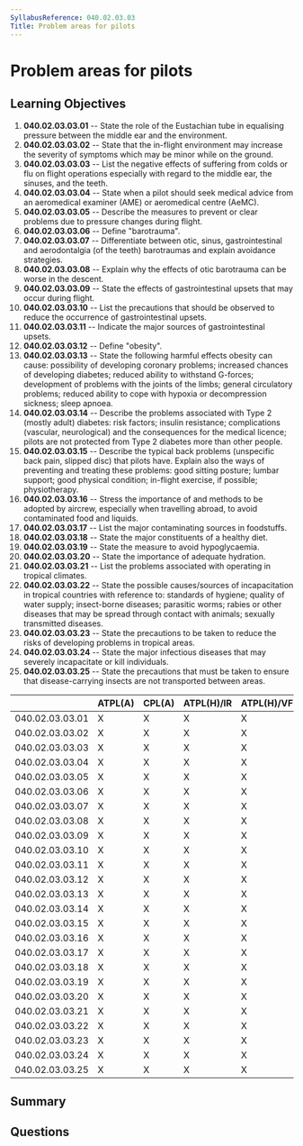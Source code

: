 ```yaml
---
SyllabusReference: 040.02.03.03
Title: Problem areas for pilots
---
```


# Problem areas for pilots

## Learning Objectives

1. **040.02.03.03.01** -- State the role of the Eustachian tube in equalising
   pressure between the middle ear and the environment.
2. **040.02.03.03.02** -- State that the in-flight environment may increase the
   severity of symptoms which may be minor while on the ground.
3. **040.02.03.03.03** -- List the negative effects of suffering from colds or
   flu on flight operations especially with regard to the middle ear, the
   sinuses, and the teeth.
4. **040.02.03.03.04** -- State when a pilot should seek medical advice from an
   aeromedical examiner (AME) or aeromedical centre (AeMC).
5. **040.02.03.03.05** -- Describe the measures to prevent or clear problems due
   to pressure changes during flight.
6. **040.02.03.03.06** -- Define "barotrauma".
7. **040.02.03.03.07** -- Differentiate between otic, sinus, gastrointestinal
   and aerodontalgia (of the teeth) barotraumas and explain avoidance
   strategies.
8. **040.02.03.03.08** -- Explain why the effects of otic barotrauma can be
   worse in the descent.
9. **040.02.03.03.09** -- State the effects of gastrointestinal upsets that may
   occur during flight.
10. **040.02.03.03.10** -- List the precautions that should be observed to
    reduce the occurrence of gastrointestinal upsets.
11. **040.02.03.03.11** -- Indicate the major sources of gastrointestinal
    upsets.
12. **040.02.03.03.12** -- Define "obesity".
13. **040.02.03.03.13** -- State the following harmful effects obesity can
    cause: possibility of developing coronary problems; increased chances of
    developing diabetes; reduced ability to withstand G-forces; development of
    problems with the joints of the limbs; general circulatory problems; reduced
    ability to cope with hypoxia or decompression sickness; sleep apnoea.
14. **040.02.03.03.14** -- Describe the problems associated with Type 2 (mostly
    adult) diabetes: risk factors; insulin resistance; complications (vascular,
    neurological) and the consequences for the medical licence; pilots are not
    protected from Type 2 diabetes more than other people.
15. **040.02.03.03.15** -- Describe the typical back problems (unspecific back
    pain, slipped disc) that pilots have. Explain also the ways of preventing
    and treating these problems: good sitting posture; lumbar support; good
    physical condition; in-flight exercise, if possible; physiotherapy.
16. **040.02.03.03.16** -- Stress the importance of and methods to be adopted by
    aircrew, especially when travelling abroad, to avoid contaminated food and
    liquids.
17. **040.02.03.03.17** -- List the major contaminating sources in foodstuffs.
18. **040.02.03.03.18** -- State the major constituents of a healthy diet.
19. **040.02.03.03.19** -- State the measure to avoid hypoglycaemia.
20. **040.02.03.03.20** -- State the importance of adequate hydration.
21. **040.02.03.03.21** -- List the problems associated with operating in
    tropical climates.
22. **040.02.03.03.22** -- State the possible causes/sources of incapacitation
    in tropical countries with reference to: standards of hygiene; quality of
    water supply; insect-borne diseases; parasitic worms; rabies or other
    diseases that may be spread through contact with animals; sexually
    transmitted diseases.
23. **040.02.03.03.23** -- State the precautions to be taken to reduce the risks
    of developing problems in tropical areas.
24. **040.02.03.03.24** -- State the major infectious diseases that may severely
    incapacitate or kill individuals.
25. **040.02.03.03.25** -- State the precautions that must be taken to ensure
    that disease-carrying insects are not transported between areas.

|                 | ATPL(A) | CPL(A) | ATPL(H)/IR | ATPL(H)/VFR | CPL(H) | IR  | CBIR(A) |
| --------------- | ------- | ------ | ---------- | ----------- | ------ | --- | ------- |
| 040.02.03.03.01 | X       | X      | X          | X           | X      | X   |         |
| 040.02.03.03.02 | X       | X      | X          | X           | X      | X   |         |
| 040.02.03.03.03 | X       | X      | X          | X           | X      | X   |         |
| 040.02.03.03.04 | X       | X      | X          | X           | X      | X   |         |
| 040.02.03.03.05 | X       | X      | X          | X           | X      | X   |         |
| 040.02.03.03.06 | X       | X      | X          | X           | X      | X   |         |
| 040.02.03.03.07 | X       | X      | X          | X           | X      | X   |         |
| 040.02.03.03.08 | X       | X      | X          | X           | X      | X   |         |
| 040.02.03.03.09 | X       | X      | X          | X           | X      | X   |         |
| 040.02.03.03.10 | X       | X      | X          | X           | X      | X   |         |
| 040.02.03.03.11 | X       | X      | X          | X           | X      | X   |         |
| 040.02.03.03.12 | X       | X      | X          | X           | X      | X   |         |
| 040.02.03.03.13 | X       | X      | X          | X           | X      | X   |         |
| 040.02.03.03.14 | X       | X      | X          | X           | X      | X   |         |
| 040.02.03.03.15 | X       | X      | X          | X           | X      | X   |         |
| 040.02.03.03.16 | X       | X      | X          | X           | X      | X   |         |
| 040.02.03.03.17 | X       | X      | X          | X           | X      | X   |         |
| 040.02.03.03.18 | X       | X      | X          | X           | X      | X   |         |
| 040.02.03.03.19 | X       | X      | X          | X           | X      | X   |         |
| 040.02.03.03.20 | X       | X      | X          | X           | X      | X   |         |
| 040.02.03.03.21 | X       | X      | X          | X           | X      |     |         |
| 040.02.03.03.22 | X       | X      | X          | X           | X      |     |         |
| 040.02.03.03.23 | X       | X      | X          | X           | X      |     |         |
| 040.02.03.03.24 | X       | X      | X          | X           | X      | X   |         |
| 040.02.03.03.25 | X       | X      | X          | X           | X      | X   |         |

## Summary

## Questions
